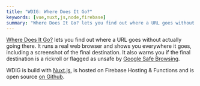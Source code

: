 ```yaml
---
title: "WDIG: Where Does It Go?"
keywords: [vue,nuxt,js,node,firebase]
summary: "Where Does It Go? lets you find out where a URL goes without actually going there."
---
```


[Where Does It Go?](https://wdig.ml) lets you find out where a URL goes without actually going there. It runs a real web browser and shows you everywhere it goes, including a screenshot of the final destination. It also warns you if the final destination is a rickroll or flagged as unsafe by [Google Safe Browsing](https://safebrowsing.google.com/).

WDIG is build with [Nuxt.js](https://nuxtjs.org/), is hosted on Firebase Hosting & Functions and is open source [on Github](https://github.com/realprogrammer5000/wdig).

